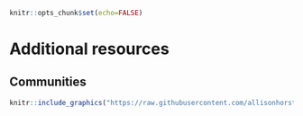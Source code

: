```r
knitr::opts_chunk$set(echo=FALSE)
```

# Additional resources

## Communities

```r
knitr::include_graphics("https://raw.githubusercontent.com/allisonhorst/stats-illustrations/master/rstats-artwork/welcome_to_rstats_twitter.png")
```

